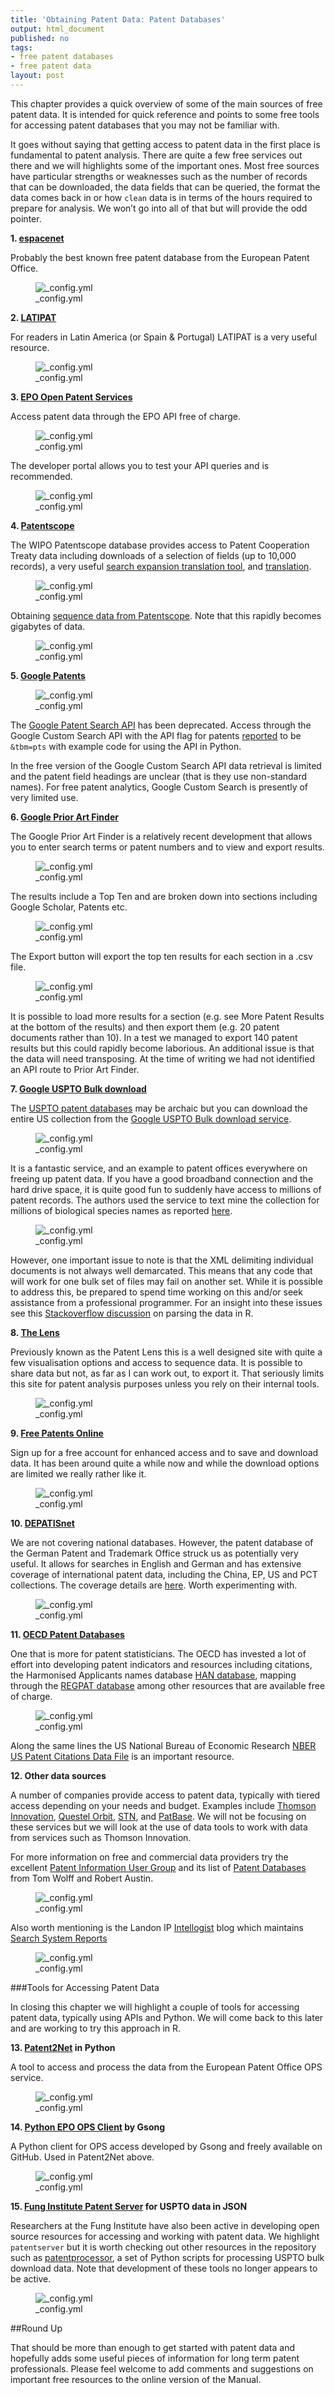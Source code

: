 ```yaml
---
title: 'Obtaining Patent Data: Patent Databases'
output: html_document
published: no
tags: 
- free patent databases
- free patent data
layout: post
---
```


This chapter provides a quick overview of some of the main sources of free patent data. It is intended for quick reference and points to some free tools for accessing patent databases that you may not be familiar with.  

It goes without saying that getting access to patent data in the first place is fundamental to patent analysis. There are quite a few free services out there and we will highlights some of the important ones. Most free sources have particular strengths or weaknesses such as the number of records that can be downloaded, the data fields that can be queried, the format the data comes back in or how `clean` data is in terms of the hours required to prepare for analysis. We won't go into all of that but will provide the odd pointer.

**1. [espacenet](http://worldwide.espacenet.com/?locale=en_EP)**

Probably the best known free patent database from the European Patent Office.

![_config.yml](images/tools/Espacenet.png)

**2. [LATIPAT](http://lp.espacenet.com)**

For readers in Latin America (or Spain & Portugal)  LATIPAT is a very useful resource. 

![_config.yml](images/tools/Espacenet_Latipat_2015-0517_15-11-21.png)

**3. [EPO Open Patent Services](http://www.epo.org/searching/free/ops.html)**

Access patent data through the EPO API free of charge. 

![_config.yml](images/tools/OPS.png)

The developer portal allows you to test your API queries and is recommended. 

![_config.yml](images/tools/OPS_Developer_Portal.png)

**4. [Patentscope](https://patentscope.wipo.int/search/en/search.jsf)**

The WIPO Patentscope database provides access to Patent Cooperation Treaty data including downloads of a selection of fields (up to 10,000 records), a very useful [search expansion translation tool](https://patentscope.wipo.int/search/en/clir/clir.jsf?new=true), and [translation](https://www3.wipo.int/patentscope/translate/translate.jsf?interfaceLanguage=en).  

![_config.yml](images/tools/simplesearchresultspizza.png)

Obtaining [sequence data from Patentscope](https://patentscope.wipo.int/search/en/sequences.jsf). Note that this rapidly becomes gigabytes of data. 

![_config.yml](images/tools/pctseq.png)

**5. [Google Patents](http://www.google.com/patents)**

![_config.yml](images/tools/googlepatents_2015-0517_14-09-22.png)

The [Google Patent Search API](https://developers.google.com/patent-search/terms) has been deprecated. Access through the Google Custom Search API with the API flag for patents [reported](http://stackoverflow.com/questions/15028166/python-module-for-searching-patent-databases-ie-uspto-or-epo) to be `&tbm=pts` with example code for using the API in Python. 

In the free version of the Google Custom Search API data retrieval is limited and the patent field headings are unclear (that is they use non-standard names). For free patent analytics, Google Custom Search is presently of very limited use. 

**6. [Google Prior Art Finder](https://www.google.com/patents/related)**

The Google Prior Art Finder is a relatively recent development that allows you to enter search terms or patent numbers and to view and export results.

![_config.yml](images/tools/google_priorart1.png)

The results include a Top Ten and are broken down into sections including Google Scholar, Patents etc. 

![_config.yml](images/tools/google_priorart2.png)

The Export button will export the top ten results for each section in a .csv file. 

![_config.yml](images/tools/google_priorart3.png)

It is possible to load more results for a section (e.g. see More Patent Results at the bottom of the results) and then export them (e.g. 20 patent documents rather than 10). In a test we managed to export 140 patent results but this could rapidly become laborious. An additional issue is that the data will need transposing. At the time of writing we had not identified an API route to Prior Art Finder. 

**7. [Google USPTO Bulk download](https://www.google.com/googlebooks/uspto.html)**

The [USPTO patent databases](http://patft.uspto.gov) may be archaic but you can download the entire US collection from the [Google USPTO Bulk download service](https://www.google.com/googlebooks/uspto-patents.html). 

![_config.yml](images/tools/USPTObulk.png)

It is a fantastic service, and an example to patent offices everywhere on freeing up patent data. If you have a good broadband connection and the hard drive space, it is quite good fun to suddenly have access to millions of patent records. The authors used the service to text mine the collection for millions of biological species names as reported [here](http://journals.plos.org/plosone/article?id=10.1371/journal.pone.0078737).

![_config.yml](images/tools/USPTOGrant.png)

However, one important issue to note is that the XML delimiting individual documents is not always well demarcated. This means that any code that will work for one bulk set of files may fail on another set. While it is possible to address this, be prepared to spend time working on this and/or seek assistance from a professional programmer. For an insight into these issues see this [Stackoverflow discussion](http://stackoverflow.com/questions/25107557/parseing-xml-by-r-always-return-xml-declaration-error) on parsing the data in R. 

**8. [The Lens](https://www.lens.org/lens/)**

Previously known as the Patent Lens this is a well designed site with quite a few visualisation options and access to sequence data. It is possible to share data but not, as far as I can work out, to export it. That seriously limits this site for patent analysis purposes unless you rely on their internal tools.

![_config.yml](images/tools/Lens_2015-0517_14-19-26.png)

**9. [Free Patents Online](http://www.freepatentsonline.com)**

Sign up for a free account for enhanced access and to save and download data. It has been around quite a while now and while the download options are limited we really rather like it.

![_config.yml](images/tools/Freepatentsonline2015-03-26\ 16-26-13.png)

**10. [DEPATISnet](http://www.dpma.de/english/service/e-services/depatisnet/)**

We are not covering national databases. However, the patent database of the German Patent and Trademark Office struck us as potentially very useful. It allows for searches in English and German and has extensive coverage of international patent data, including the China, EP, US and PCT collections. The coverage details are [here](https://depatisnet.dpma.de/DepatisNet/depatisnet?action=datenbestand). Worth experimenting with. 

![_config.yml](images/tools/DEPATISnet_13-53-19.png)

**11. [OECD Patent Databases](http://www.oecd.org/sti/inno/oecdpatentdatabases.htm)**

One that is more for patent statisticians. The OECD has invested a lot of effort into developing patent indicators and resources including citations, the Harmonised Applicants names database [HAN database](http://www.oecd.org/sti/inno/43846611.pdf), mapping through the [REGPAT database](http://www.oecd.org/sti/inno/40794372.pdf) among other resources that are available free of charge. 

![_config.yml](images/tools/OECD_patent_databases.png)

Along the same lines the US National Bureau of Economic Research [NBER US Patent Citations Data File](http://www.nber.org/patents/) is an important resource. 

**12. Other data sources**

A number of companies provide access to patent data, typically with tiered access depending on your needs and budget. Examples include [Thomson Innovation](https://www.thomsoninnovation.com/login), [Questel Orbit](https://www.questel.com/index.php/en/), [STN](http://www.stn-international.de/index.php?id=123), and [PatBase](https://www.patbase.com/login.asp). We will not be focusing on these services but we will look at the use of data tools to work with data from services such as Thomson Innovation. 

For more information on free and commercial data providers try the excellent [Patent Information User Group](http://www.piug.org) and its list of [Patent Databases](http://wiki.piug.org/display/PIUG/Patent+Databases) from Tom Wolff and Robert Austin.

![_config.yml](images/tools/PIUG_Wiki_2015-0517_15-45-05.png)

Also worth mentioning is the Landon IP [Intellogist](http://www.intellogist.com/wiki/Main_Page) blog which maintains [Search System Reports](http://www.intellogist.com/wiki/Category:Intellogist_Reports)

![_config.yml](images/tools/Intellogist_2015-0517_16-03-52.png)

###Tools for Accessing Patent Data

In closing this chapter we will highlight a couple of tools for accessing patent data, typically using APIs and Python. We will come back to this later and are working to try this approach in R. 

**13. [Patent2Net](https://github.com/Patent2net/Patent2Net) in Python**

A tool to access and process the data from the European Patent Office OPS service. 

![_config.yml](images/tools/Patent2Net_GitHub_2015-0517_15-49-58.png)

**14. [Python EPO OPS Client](https://github.com/55minutes/python-epo-ops-client) by Gsong**

A Python client for OPS access developed by Gsong and freely available on GitHub. Used in Patent2Net above. 

![_config.yml](images/tools/python-epo-ops-client-GitHub_2015-0517_15-53-34.png)

**15. [Fung Institute Patent Server](https://github.com/funginstitute/patentserver) for USPTO data in JSON**

Researchers at the Fung Institute have also been active in developing open source resources for accessing and working with patent data. We highlight `patentserver` but it is worth checking out other resources in the repository such as [patentprocessor](https://github.com/funginstitute), a set of Python scripts for processing USPTO bulk download data. Note that development of these tools no longer appears to be active. 

![_config.yml](images/tools/funginstitutepatentserver.png)

##Round Up

That should be more than enough to get started with patent data and hopefully adds some useful pieces of information for long term patent professionals. Please feel welcome to add comments and suggestions on important free resources to the online version of the Manual. 

